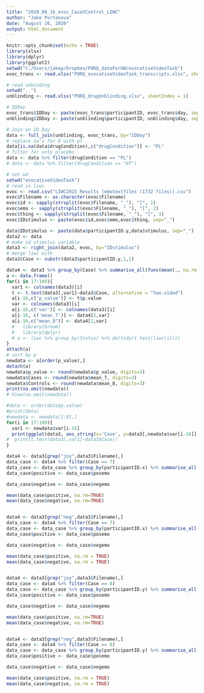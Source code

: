 ---
title: "2020_08_16_evoc_CaseVControl_LIWC"
author: "Jake Portanova"
date: "August 16, 2020"
output: html_document
---

```{r setup, include=FALSE}
knitr::opts_chunk$set(echo = TRUE)
library(xlsx)
library(dplyr)
library(ggplot2)
setwd("C:/Users/jakep/Dropbox/PORQ_dataForUW/evocativeVideoTask")
evoc_trans <- read.xlsx("PORQ_evocativeVideoTask_transcripts.xlsx", sheetIndex = 1)

# read unbinding
setwd("..")
unblinding <- read.xlsx("PORQ_drugUnblinding.xlsx", sheetIndex = 1)

# IDDay
evoc_trans$IDDay <- paste(evoc_trans$participantID, evoc_trans$day, sep="_")
unblinding$IDDay <- paste(unblinding$participantID, unblinding$day, sep="_")

# Join on ID Day
data <- full_join(unblinding, evoc_trans, by="IDDay")
# replace na's for 8 with pl
data[is.na(data$drugCondition),c("drugCondition")] <- "PL"
# filter for only placebo
data <- data %>% filter(drugCondition == "PL")
# data <- data %>% filter(drugCondition == "OT")

# set wd
setwd("evocativeVideoTask")
# read in liwc
evoc <- read.csv("LIWC2015 Results (emotextfiles (1732 files)).csv")
evoc$Filename <- as.character(evoc$Filename)
evoc$id <- sapply(strsplit(evoc$Filename, "_"), "[", 1)
evoc$emo <- sapply(strsplit(evoc$Filename, "_"), "[", 2)
evoc$thing <- sapply(strsplit(evoc$Filename, "_"), "[", 3)
evoc$IDstimulus <- paste(evoc$id,evoc$emo,evoc$thing, sep="_")

data$IDstimulus <- paste(data$participantID.y,data$stimulus, sep="_")
data2 <- data
# make id stimulus variable
data3 <- right_join(data2, evoc, by="IDstimulus")
# merge liwc with 
data3$Case <- substr(data3$participantID.y,1,1)
```

```{r output}
data4 <- data3 %>% group_by(Case) %>% summarise_all(funs(mean(., na.rm = TRUE)))
a <- data.frame()
for(i in 17:109){
  var1 <- colnames(data3)[i]
  t <- t.test(data3[,var1]~data3$Case, alternative = "two.sided")
  a[i-16,c('p_value')] <- t$p.value
  var <- colnames(data3)[i]
  a[i-16,c('var')] <- colnames(data3)[i]
  a[i-16, c('mean_7')] <- data4[1,var]
  a[i-16,c("mean_8")] <- data4[2,var]
  #   library(broom)
  #   library(dplyr)
  # a <- liwc %>% group_by(Status) %>% do(tidy(t.test(liwc[i])))
}
attach(a)
# sort by p
newdata <- a[order(p_value),]
detach(a)
newdata$p_value <- round(newdata$p_value, digits=3)
newdata$Cases <- round(newdata$mean_7, digits=3)
newdata$Controls <- round(newdata$mean_8, digits=3)
print(na.omit(newdata))
# View(na.omit(newdata))

#data <- order(data$p.value) 
#print(data)
#newdata <- newdata[1:91,]
for(i in 17:109){
  var1 <- newdata$var[i-16]
  print(ggplot(data3, aes_string(x='Case', y=data3[,newdata$var[i-16]], fill='Case',group='Case'))+geom_boxplot()+ggtitle(newdata$var[i-16]))
#  print(t.test(data3[,var1]~data3$Case))
}
```

```{r}
data4 <- data3[grep("joy",data3$Filename),]
data_case <- data4 %>% filter(Case == 7)
data_case <- data_case %>% group_by(participantID.x) %>% summarise_all(funs(mean(., na.rm = TRUE)))
data_case$positive <- data_case$posemo

data_case$negative <- data_case$negemo

mean(data_case$positive, na.rm=TRUE)
mean(data_case$negative, na.rm=TRUE)


data4 <- data3[grep("neg",data3$Filename),]
data_case <- data4 %>% filter(Case == 7)
data_case <- data_case %>% group_by(participantID.x) %>% summarise_all(funs(mean(., na.rm = TRUE)))
data_case$positive <- data_case$posemo

data_case$negative <- data_case$negemo

mean(data_case$positive, na.rm = TRUE)
mean(data_case$negative, na.rm = TRUE)



```

```{r}
data4 <- data3[grep("joy",data3$Filename),]
data_case <- data4 %>% filter(Case == 8)
data_case <- data_case %>% group_by(participantID.y) %>% summarise_all(funs(mean(., na.rm = TRUE)))
data_case$positive <- data_case$posemo

data_case$negative <- data_case$negemo

mean(data_case$positive, na.rm=TRUE)
mean(data_case$negative, na.rm=TRUE)


data4 <- data3[grep("neg",data3$Filename),]
data_case <- data4 %>% filter(Case == 8)
data_case <- data_case %>% group_by(participantID.y) %>% summarise_all(funs(mean(., na.rm = TRUE)))
data_case$positive <- data_case$posemo

data_case$negative <- data_case$negemo

mean(data_case$positive, na.rm = TRUE)
mean(data_case$negative, na.rm = TRUE)



```